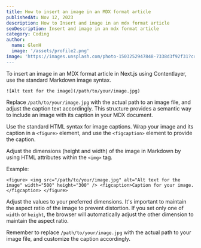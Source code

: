 ```yaml
---
title: How to insert an image in an MDX format article
publishedAt: Nov 12, 2023
description: How to Insert and image in an mdx format article
seoDescription: Insert and image in an mdx format article
category: Coding
author:
  name: GlenH
  image: '/assets/profile2.png'
image: 'https://images.unsplash.com/photo-1503252947848-7338d3f92f31?crop=entropy&cs=tinysrgb&fit=max&fm=jpg&ixid=MnwxfDB8MXxyYW5kb218MHx8fHx8fHx8MTY4MzM3MzU2NA&ixlib=rb-4.0.3&q=80&utm_campaign=api-credit&utm_medium=referral&utm_source=unsplash_source&w=1080
---
```


To insert an image in an MDX format article in Next.js using Contentlayer, use the standard Markdown image syntax. 

`![Alt text for the image](/path/to/your/image.jpg)`

Replace `/path/to/your/image.jpg` with the actual path to an image file, and adjust the caption text accordingly. This structure provides a semantic way to include an image with its caption in your MDX document.

Use the standard HTML syntax for image captions. Wrap your image and its caption in a `<figure>` element, and use the `<figcaption>` element to provide the caption.

Adjust the dimensions (height and width) of the image in Markdown by using HTML attributes within the `<img>` tag.

Example:

`<figure> <img src="/path/to/your/image.jpg" alt="Alt text for the image" width="500" height="300" /> <figcaption>Caption for your image.</figcaption> </figure>`

Adjust the values to your preferred dimensions. It's important to maintain the aspect ratio of the image to prevent distortion. If you set only one of `width` or `height`, the browser will automatically adjust the other dimension to maintain the aspect ratio.

Remember to replace `/path/to/your/image.jpg` with the actual path to your image file, and customize the caption accordingly.